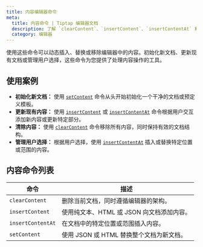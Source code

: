 ```yaml
---
title: 内容编辑器命令
meta:
  title: 内容命令 | Tiptap 编辑器文档
  description: 了解 `clearContent`、`insertContent`、`insertContentAt` 和 `setContent` 命令，以高效管理 Tiptap 中的内容。
  category: 编辑器
---
```


使用这些命令可以动态插入、替换或移除编辑器中的内容。初始化新文档、更新现有文档或管理用户选择，这些命令为您提供了处理内容操作的工具。

## 使用案例

- **初始化新文档：** 使用 [`setContent`](/editor/api/commands/content/set-content) 命令从头开始初始化一个干净的文档或预定义模板。
- **更新现有内容：** 使用 [`insertContent`](/editor/api/commands/content/insert-content) 或 [`insertContentAt`](/editor/api/commands/content/insert-content-at) 命令根据用户交互添加新内容或更新特定部分。
- **清除内容：** 使用 [`clearContent`](/editor/api/commands/content/clear-content) 命令移除所有内容，同时保持有效的文档结构。
- **管理用户选择：** 根据用户选择，使用 [`insertContentAt`](/editor/api/commands/content/insert-content-at) 插入或替换特定位置或范围的内容。

## 内容命令列表

| 命令               | 描述                                                               |
| ----------------- | ----------------------------------------------------------------- |
| `clearContent`    | 删除当前文档，同时遵循编辑器的架构。                             |
| `insertContent`   | 使用纯文本、HTML 或 JSON 向文档添加内容。                        |
| `insertContentAt` | 在文档中的特定位置或范围插入内容。                              |
| `setContent`      | 使用 JSON 或 HTML 替换整个文档为新文档。                       |